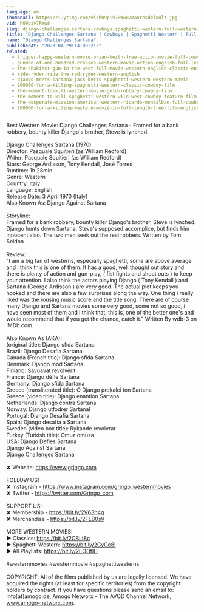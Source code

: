 ```yaml
---
language: en
thumbnail: https://i.ytimg.com/vi/hU9piv7RWw8/maxresdefault.jpg
vid: hU9piv7RWw8
slug: django-challenges-sartana-cowboys-spaghetti-western-full-western-film
title: "Django Challenges Sartana | Cowboys | Spaghetti Western | Full Western Film"
name: "Django Challenges Sartana"
publishedAt: "2023-04-29T14:00:21Z"
related:
  - trigger-happy-western-movie-brian-keith-free-action-movie-full-cowboy-films-full-movies
  - gunman-of-one-hundred-crosses-western-movie-action-english-full-length
  - the-shakiest-gun-in-the-west-full-movie-western-english-classic-entire-film-full-free-movies
  - ride-ryder-ride-the-red-ryder-western-english
  - django-meets-sartana-jack-betts-spaghetti-western-western-movie
  - 100000-for-a-killing-spaghetti-western-classic-cowboy-film
  - the-moment-to-kill-western-movie-gold-robbery-cowboy-film
  - the-moment-to-kill-spaghetti-western-wild-west-cowboy-feature-film-full-length
  - the-desperate-mission-american-western-ricardo-montalban-full-cowboy-movie
  - 100000-for-a-killing-western-movie-in-full-length-free-film-english-full-movies-youtube
---
```


Best Western Movie: Django Challenges Sartana - Framed for a bank robbery, bounty killer Django's brother, Steve is lynched. <br />
<br />
Django Challenges Sartana (1970)<br />
Director: Pasquale Squitieri (as William Redford)<br />
Writer: Pasquale Squitieri (as William Redford)<br />
Stars: George Ardisson, Tony Kendall, José Torres<br />
Runtime: 1h 28min<br />
Genre: Western<br />
Country: Italy<br />
Language: English<br />
Release Date: 3 April 1970 (Italy)<br />
Also Known As: Django Against Sartana<br />
<br />
Storyline:<br />
Framed for a bank robbery, bounty killer Django's brother, Steve is lynched. Django hunts down Sartana, Steve's supposed accomplice, but finds him innocent also. The two men seek out the real robbers. Written by Tom Seldon<br />
<br />
Review:<br />
"I am a big fan of westerns, especially spaghetti, some are above average and i think this is one of them. It has a good, well thought out story and there is plenty of action and gun-play, ( fist fights and shoot outs ) to keep your attention. I also think the actors playing Django ( Tony Kendall ) and Sartana (George Ardisson ) are very good. The actual plot keeps you hooked and there are also a few surprises along the way. One thing i really liked was the rousing music score and the title song. There are of course many Django and Sartana movies some very good, some not so good, i have seen most of them and i think that, this is, one of the better one's and would recommend that if you get the chance, catch it." Written By wdb-3 on IMDb.com.<br />
<br />
Also Known As (AKA):<br />
(original title): Django sfida Sartana<br />
Brazil: Django Desafia Sartana<br />
Canada (French title): Django sfida Sartana<br />
Denmark: Django mod Sartana<br />
Finland: Savuavat revolverit<br />
France: Django défie Sartana<br />
Germany: Django sfida Sartana<br />
Greece (transliterated title): O Django prokalei ton Sartana<br />
Greece (video title): Django enantion Sartana<br />
Netherlands: Django contra Sartana<br />
Norway: Django utfodrer Sartana!<br />
Portugal: Django Desafia Sartana<br />
Spain: Django desafía a Sartana<br />
Sweden (video box title): Rykande revolvrar<br />
Turkey (Turkish title): Omuz omuza<br />
USA: Django Defies Sartana<br />
 Django Against Sartana<br />
 Django Challenges Sartana<br />
<br />
✘ Website: https://www.grjngo.com<br />
<br />
FOLLOW US!<br />
✘ Instagram - https://www.instagram.com/grjngo_westernmovies<br />
✘ Twitter - https://twitter.com/Grjngo_com<br />
<br />
SUPPORT US!<br />
✘ Membership - https://bit.ly/2V63h4q<br />
✘ Merchandise - https://bit.ly/2FLB0sV<br />
<br />
MORE WESTERN MOVIES! <br />
► Classics: https://bit.ly/2CBLt8c <br />
► Spaghetti Western: https://bit.ly/2CyCe8I <br />
► All Playlists: https://bit.ly/2EOOfIH <br />
<br />
#westernmovies #westernmovie #spaghettiwesterns<br />
<br />
COPYRIGHT: All of the films published by us are legally licensed. We have acquired the rights (at least for specific territories) from the copyright holders by contract. If you have questions please send an email to: info[at]amogo.de, Amogo Networx - The AVOD Channel Network, www.amogo-networx.com.